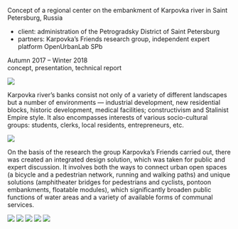 
<Title>KARPOVKA RIVER EMBANKMENT</Title>

Concept of a regional center on the embankment of Karpovka river in Saint Petersburg, Russia 

- client: administration of the Petrogradsky District of Saint Petersburg
- partners: Karpovka’s Friends research group, independent expert platform OpenUrbanLab SPb

Autumn 2017 – Winter 2018 <br/>
concept, presentation, technical report

<Image src='https://s.tmshv.com/unit4/kemb-01.jpg'/>

Karpovka river’s banks consist not only of a variety of different landscapes but a number of environments — industrial development, new residential blocks, historic development, medical facilities; constructivism and Stalinist Empire style. It also encompasses interests of various socio-cultural groups: students, clerks, local residents, entrepreneurs, etc.

<Image src='https://s.tmshv.com/unit4/kemb-02.jpg'/>

On the basis of the research the group Karpovka’s Friends carried out, there was created an integrated design solution, which was taken for public and expert discussion. It involves both the ways to connect urban open spaces (a bicycle and a pedestrian network, running and walking paths) and unique solutions (amphitheater bridges for pedestrians and cyclists, pontoon embankments, floatable modules), which significantly broaden public functions of water areas and a variety of available forms of communal services.

<Image src='https://s.tmshv.com/unit4/kemb-03.jpg'/>
<Image src='https://s.tmshv.com/unit4/kemb-04.jpg'/>
<Image src='https://s.tmshv.com/unit4/kemb-05.jpg'/>
<Image src='https://s.tmshv.com/unit4/kemb-06.jpg'/>
<Image src='https://s.tmshv.com/unit4/kemb-07.jpg'/>
